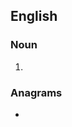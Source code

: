 ==English==

===Noun===
{{head|en|noun form}}

# {{plural of|hewer|lang=en}}

===Anagrams===
* {{anagrams|en|a=eehrsw|rehews|shewer|where's|wheres}}